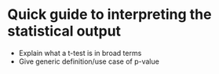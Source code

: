 # Quick guide to interpreting the statistical output
* Explain what a t-test is in broad terms
* Give generic definition/use case of p-value

	
